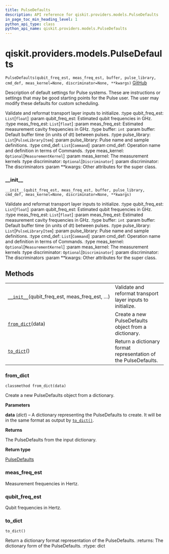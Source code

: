 ```yaml
---
title: PulseDefaults
description: API reference for qiskit.providers.models.PulseDefaults
in_page_toc_min_heading_level: 1
python_api_type: class
python_api_name: qiskit.providers.models.PulseDefaults
---
```


<span id="qiskit-providers-models-pulsedefaults" />

# qiskit.providers.models.PulseDefaults

<span id="qiskit.providers.models.PulseDefaults" />

`PulseDefaults(qubit_freq_est, meas_freq_est, buffer, pulse_library, cmd_def, meas_kernel=None, discriminator=None, **kwargs)` [GitHub](https://github.com/qiskit/qiskit/tree/stable/0.16/qiskit/providers/models/pulsedefaults.py "view source code")

Description of default settings for Pulse systems. These are instructions or settings that may be good starting points for the Pulse user. The user may modify these defaults for custom scheduling.

Validate and reformat transport layer inputs to initialize. :type qubit\_freq\_est: `List`\[`float`] :param qubit\_freq\_est: Estimated qubit frequencies in GHz. :type meas\_freq\_est: `List`\[`float`] :param meas\_freq\_est: Estimated measurement cavity frequencies in GHz. :type buffer: `int` :param buffer: Default buffer time (in units of dt) between pulses. :type pulse\_library: `List`\[`PulseLibraryItem`] :param pulse\_library: Pulse name and sample definitions. :type cmd\_def: `List`\[`Command`] :param cmd\_def: Operation name and definition in terms of Commands. :type meas\_kernel: `Optional`\[`MeasurementKernel`] :param meas\_kernel: The measurement kernels :type discriminator: `Optional`\[`Discriminator`] :param discriminator: The discriminators :param \*\*kwargs: Other attributes for the super class.

### \_\_init\_\_

<span id="qiskit.providers.models.PulseDefaults.__init__" />

`__init__(qubit_freq_est, meas_freq_est, buffer, pulse_library, cmd_def, meas_kernel=None, discriminator=None, **kwargs)`

Validate and reformat transport layer inputs to initialize. :type qubit\_freq\_est: `List`\[`float`] :param qubit\_freq\_est: Estimated qubit frequencies in GHz. :type meas\_freq\_est: `List`\[`float`] :param meas\_freq\_est: Estimated measurement cavity frequencies in GHz. :type buffer: `int` :param buffer: Default buffer time (in units of dt) between pulses. :type pulse\_library: `List`\[`PulseLibraryItem`] :param pulse\_library: Pulse name and sample definitions. :type cmd\_def: `List`\[`Command`] :param cmd\_def: Operation name and definition in terms of Commands. :type meas\_kernel: `Optional`\[`MeasurementKernel`] :param meas\_kernel: The measurement kernels :type discriminator: `Optional`\[`Discriminator`] :param discriminator: The discriminators :param \*\*kwargs: Other attributes for the super class.

## Methods

|                                                                                                                                                      |                                                                 |
| ---------------------------------------------------------------------------------------------------------------------------------------------------- | --------------------------------------------------------------- |
| [`__init__`](#qiskit.providers.models.PulseDefaults.__init__ "qiskit.providers.models.PulseDefaults.__init__")(qubit\_freq\_est, meas\_freq\_est, …) | Validate and reformat transport layer inputs to initialize.     |
| [`from_dict`](#qiskit.providers.models.PulseDefaults.from_dict "qiskit.providers.models.PulseDefaults.from_dict")(data)                              | Create a new PulseDefaults object from a dictionary.            |
| [`to_dict`](#qiskit.providers.models.PulseDefaults.to_dict "qiskit.providers.models.PulseDefaults.to_dict")()                                        | Return a dictionary format representation of the PulseDefaults. |

### from\_dict

<span id="qiskit.providers.models.PulseDefaults.from_dict" />

`classmethod from_dict(data)`

Create a new PulseDefaults object from a dictionary.

**Parameters**

**data** (*dict*) – A dictionary representing the PulseDefaults to create. It will be in the same format as output by [`to_dict()`](#qiskit.providers.models.PulseDefaults.to_dict "qiskit.providers.models.PulseDefaults.to_dict").

**Returns**

The PulseDefaults from the input dictionary.

**Return type**

[PulseDefaults](#qiskit.providers.models.PulseDefaults "qiskit.providers.models.PulseDefaults")

<span id="qiskit.providers.models.PulseDefaults.meas_freq_est" />

### meas\_freq\_est

Measurement frequencies in Hertz.

<span id="qiskit.providers.models.PulseDefaults.qubit_freq_est" />

### qubit\_freq\_est

Qubit frequencies in Hertz.

### to\_dict

<span id="qiskit.providers.models.PulseDefaults.to_dict" />

`to_dict()`

Return a dictionary format representation of the PulseDefaults. :returns: The dictionary form of the PulseDefaults. :rtype: dict

